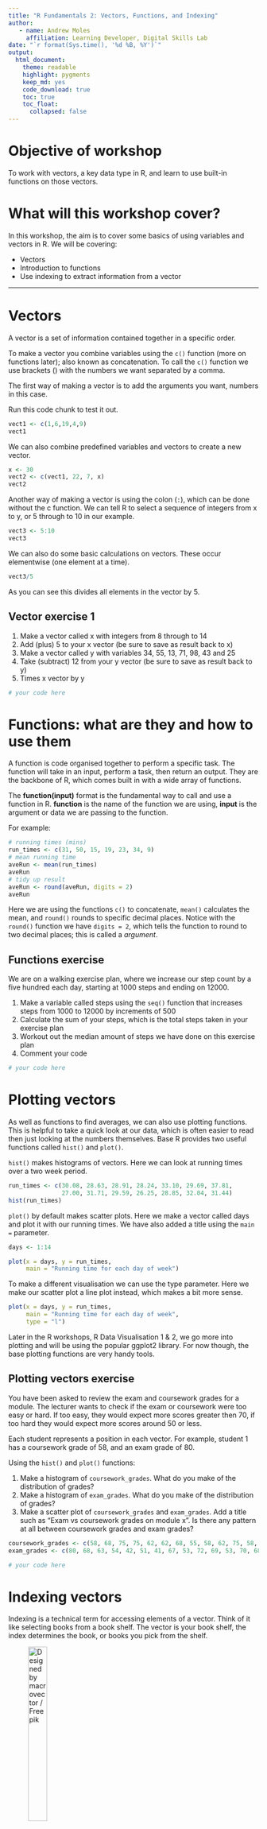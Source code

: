 ```yaml
---
title: "R Fundamentals 2: Vectors, Functions, and Indexing"
author:
   - name: Andrew Moles
     affiliation: Learning Developer, Digital Skills Lab
date: "`r format(Sys.time(), '%d %B, %Y')`"
output: 
  html_document: 
    theme: readable
    highlight: pygments
    keep_md: yes
    code_download: true
    toc: true
    toc_float: 
      collapsed: false
---
```


# Objective of workshop

To work with vectors, a key data type in R, and learn to use built-in functions on those vectors. 

# What will this workshop cover?

In this workshop, the aim is to cover some basics of using variables and vectors in R. We will be covering:

-   Vectors
-   Introduction to functions
-   Use indexing to extract information from a vector 

------------------------------------------------------------------------

# Vectors

A vector is a set of information contained together in a specific order.

To make a vector you combine variables using the `c()` function (more on functions later); also known as concatenation. To call the `c()` function we use brackets () with the numbers we want separated by a comma.

The first way of making a vector is to add the arguments you want, numbers in this case.

Run this code chunk to test it out.

```r
vect1 <- c(1,6,19,4,9)
vect1
```

We can also combine predefined variables and vectors to create a new vector.

```r
x <- 30
vect2 <- c(vect1, 22, 7, x)
vect2
```

Another way of making a vector is using the colon (`:`), which can be done without the c function. We can tell R to select a sequence of integers from x to y, or 5 through to 10 in our example.

```r
vect3 <- 5:10
vect3
```

We can also do some basic calculations on vectors. These occur elementwise (one element at a time).

```r
vect3/5
```

As you can see this divides all elements in the vector by 5.

## Vector exercise 1

1)  Make a vector called x with integers from 8 through to 14
2)  Add (plus) 5 to your x vector (be sure to save as result back to x)
3)  Make a vector called y with variables 34, 55, 13, 71, 98, 43 and 25
4)  Take (subtract) 12 from your y vector (be sure to save as result back to y)
5)  Times x vector by y

```r
# your code here


```

# Functions: what are they and how to use them

A function is code organised together to perform a specific task. The function will take in an input, perform a task, then return an output. They are the backbone of R, which comes built in with a wide array of functions.

The **function(input)** format is the fundamental way to call and use a function in R. **function** is the name of the function we are using, **input** is the argument or data we are passing to the function.

For example:

```r
# running times (mins)
run_times <- c(31, 50, 15, 19, 23, 34, 9)
# mean running time
aveRun <- mean(run_times)
aveRun
# tidy up result
aveRun <- round(aveRun, digits = 2)
aveRun
```

Here we are using the functions `c()` to concatenate, `mean()` calculates the mean, and `round()` rounds to specific decimal places. Notice with the `round()` function we have `digits = 2`, which tells the function to round to two decimal places; this is called a *argument*.

## Functions exercise

We are on a walking exercise plan, where we increase our step count by a five hundred each day, starting at 1000 steps and ending on 12000.

1)  Make a variable called steps using the `seq()` function that increases steps from 1000 to 12000 by increments of 500
2)  Calculate the sum of your steps, which is the total steps taken in your exercise plan
3)  Workout out the median amount of steps we have done on this exercise plan
4)  Comment your code

```r
# your code here


```

# Plotting vectors

As well as functions to find averages, we can also use plotting functions. This is helpful to take a quick look at our data, which is often easier to read then just looking at the numbers themselves. Base R provides two useful functions called `hist()` and `plot()`. 

`hist()` makes histograms of vectors. Here we can look at running times over a two week period. 
```r
run_times <- c(30.08, 28.63, 28.91, 28.24, 33.10, 29.69, 37.81,
               27.00, 31.71, 29.59, 26.25, 28.85, 32.04, 31.44)
hist(run_times)
```

`plot()` by default makes scatter plots. Here we make a vector called days and plot it with our running times. We have also added a title using the `main =` parameter. 
```r
days <- 1:14

plot(x = days, y = run_times,
     main = "Running time for each day of week")
```

To make a different visualisation we can use the type parameter. Here we make our scatter plot a line plot instead, which makes a bit more sense. 
```r
plot(x = days, y = run_times,
     main = "Running time for each day of week",
     type = "l")
```

Later in the R workshops, R Data Visualisation 1 & 2, we go more into plotting and will be using the popular ggplot2 library. For now though, the base plotting functions are very handy tools. 

## Plotting vectors exercise

You have been asked to review the exam and coursework grades for a module. The lecturer wants to check if the exam or coursework were too easy or hard. If too easy, they would expect more scores greater then 70, if too hard they would expect more scores around 50 or less. 

Each student represents a position in each vector. For example, student 1 has a coursework grade of 58, and an exam grade of 80. 

Using the `hist()` and `plot()` functions:

1) Make a histogram of `coursework_grades`. What do you make of the distribution of grades?
2) Make a histogram of `exam_grades`. What do you make of the distribution of grades?
3) Make a scatter plot of `coursework_grades` and `exam_grades`. Add a title such as "Exam vs coursework grades on module x". Is there any pattern at all between coursework grades and exam grades?

```r
coursework_grades <- c(58, 68, 75, 75, 62, 62, 68, 55, 58, 62, 75, 58, 72, 65, 65, 41, 81, 69)
exam_grades <- c(80, 68, 63, 54, 42, 51, 41, 67, 53, 72, 69, 53, 70, 68, 51, 55, 72, 68)

# your code here


```


# Indexing vectors

Indexing is a technical term for accessing elements of a vector. Think of it like selecting books from a book shelf. The vector is your book shelf, the index determines the book, or books you pick from the shelf.

![Designed by macrovector / Freepik](https://github.com/andrewmoles2/rTrainIntroduction/blob/main/r-fundamentals-2/images/6714.jpg?raw=true){width="30%"}

To index in R you use the square brackets `[]` after you type the name of the vector to index from. You then put the numerical position of the elements you want to index in the square brackets. For example, if I wanted to select the first element from my vector I would do something like `data[1]`; data is my data, and 1 is the element I want to index.

Run the example code chunks to see the results:

```r
someNumbers <- c(4, 26, 11, 15, 18, 9, 3, 1)
# indexing the 6th element
someNumbers[6]
```

Indexing elements 1 to 4

```r
someNumbers[1:4]
```

Dropping elements 5 to 7

```r
someNumbers[-5:-7]
```

Indexing 1, 5, and 8

```r
someNumbers[c(1,5,8)]
```

## Indexing exercise 1

You've been keeping track of how much coffee you drink each day for a two week period. We want to split this into week 1 and 2. Using the code below follow the following steps:

1)  Find out the mean for week_one and week_two vectors.
2)  `mean` doesn't work for week_two and gives back `NA`. Print your week_two vector to look at the data.
3)  Check the length of your week_two vector by running the `length()` function on the week_two vector.
4)  There are a few ways ways to fix this, try and find at least two different ways.

*hint: the mean() function has an argument called na.rm, type and run ?mean() to look at the help page*

```r
# vector with n coffee per day for two weeks
coffee <- c(3, 5, 4, 2, 3, 1, 1, 6, 2, 3, 2, 4, 2, 1)

# weeks
week_one <- coffee[1:7]
week_two <- coffee[8:15]

# your code here


```

# Using indexing to change values

Using indexing you can change the value of an item, or multiple items, in a vector. This is very useful if you spot a data error and want to fix it in the code. We will using similar principles in later sessions.

This is a combination of what we have learned so far, with reassigning data to variables/vectors and indexing. For example, `data[1] <- 5` means we take the first element (or data point) from data, and assign the number 5 as a replacement.

Run the code below to see the example:

```r
someNumbers <- c(4, 26, 11, 15, 18, 9, 3, 1)
someNumbers
# Change one item
someNumbers[8] <- 50
someNumbers
# Change multiple
someNumbers[1:3] <- c(19, 20, 21)
someNumbers
```

In the first change, we changed the 8th element of the someNumbers data to 50 (it was 1 previously). In the second change, we changed the first, second and third elements to 19, 20, and 21 (changing from 4, 26, 11).

## Indexing exercise 2

You wanted to calculate bmi health metrics for your family members, and have collected their weights and heights below. We want all heights to be in meters, and all weights to be in kilograms. Robin has used centimetres for height, Sam (Mum) has used feet for height, Sam (Mum) and Jules (Dad) have used stone for weight.

Convert Sam (Mum)'s height from feet to meters. The calculation is feet multiplied by 0.3048.

Convert Robin's height from centimetres to meters. The calculation is centimetres divided by 100.

Convert Sam (Mum) and Jules (Dad)'s weights from stone to kilograms. The calculation is stone multiplied by 6.35029318.

Calculate the bmi for all family names and store in a vector called family_bmi.

Calculate the average bmi of the family members and store in a variable called avg_bmi.

Add the family names to the family_bmi vector. Searching online for creating named vectors should help.

Print both the family_bmi and avg_bmi calculations.


```r
family_names <- c("Andrew", "Sam (Mum)", "Jules (Dad)", "Ash", "Robin")
family_heights <- c(1.95, 5.09, 1.65, 1.91, 186)
family_weights <- c(94, 9.135, 9.6075, 89, 81)

# your code here


```


# Final task - Please give us your individual feedback!

We would be grateful if you could take a minute before the end of the workshop so we can get your feedback!

<https://lse.eu.qualtrics.com/jfe/form/SV_6eSrOVWuit28qcS?coursename=R%Fundamentals%2:%Vectors,%Functions,%and%Indexing&topic=R&prog=DS&version=23-24&link=https://lsecloud.sharepoint.com/:f:/s/TEAM_APD-DSL-Digital-Skills-Trainers/EmUo-IOFzsxFjPujn5poqp4BKnYT46Eg1qoA5o1fSHr6Lw?e=UGNzwj>

The solutions will be available from a link at the end of the survey.

# Individual coding challenge 1

You decide to calculate your commuting times over a weekly period. You decide to see if you can workout, based off your weekly commute, how much commuting you will do on average this month.

1)  Replicate the commute variable four times using `rep()` and assign to a variable called commute_est.
2)  Calculate the mean of commute_est and assign to a variable called aveCommute.
3)  Round the value of aveCommute to two decimal places using `round()` and assign to aveCommute.
4)  You miss timed your Tuesday commute, it should be 37 instead of 33. To make replacement easier use `sort()` on commute_est, and assign to a variable called commute_sort.
5)  Replace the 33 values with 37 using indexing in the variable commute_sort.
6)  Re-calculate and round aveCommute as per instructions two and three.
7)  Test out the following functions on the commute_sort variable: `unique()` and `sort(commute, decreasing = TRUE)`.

```r
commute <- c(41, 33, 44, 52, 36, 39)
# enter your code here

```

# Individual coding challenge 2

For this individual coding challenge we will be looking at Lional Messi's season appearances and goals from 2004-2020. 

The code below has been jumbled up and will not run. Your challenge is to re-order it so it runs correctly. It should print out summary statistics for season goal ratio and age band goal ratios, as well as which year was his most and least prolific, and how many years that took him. 

```r
# print career ratio
careerGoalRatio

# which season had the worst goal ratio
season[which.max(goalRatio)]

# combine age band ratios to a vector
ageGoalRatio <- c(round(mean(teenageGoalRatio), digits = 2), 
              round(mean(twentiesGoalRatio), digits = 2),
              round(mean(thirtiesGoalRatio), digits = 2))

# add in appearance, goal and season data
appearances <- c(9,25,36,40,51,53,55,60,50,46,57,49,52,54,50,44)
goals <- c(1,8,17,16,38,47,53,73,60,41,58,41,54,45,51,31)
season <- c(2004,2005,2006,2007,2008,2009,2010,2011,2012,
            2013,2014,2015,2016,2017,2018,2019)

# which season had the best goal ratio
season[which.min(goalRatio)]

# goal ratio per age band (teenager, 20's, 30's)
teenageGoalRatio <- goalRatio[1:3]
twentiesGoalRatio <- goalRatio[4:13]
thirtiesGoalRatio <- goalRatio[14:16]

# summary results
summary(goalRatio)
summary(ageGoalRatio)

# how many years playing to reach best goal ratio
season[which.min(goalRatio)] - season[1]

# work out appearance to goal ratio per season and total career ratio
goalRatio <- round(appearances/goals, digits = 2)
careerGoalRatio <- round(sum(appearances)/sum(goals), digits = 2)
```

